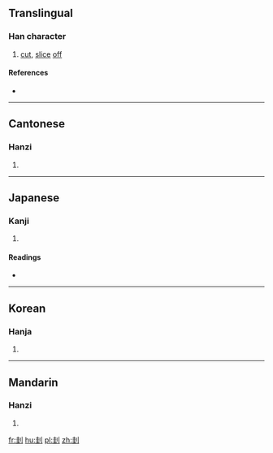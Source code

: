 ==Translingual==

===Han character===
{{Han char|rn=18|rad=刀|as=06|sn=8|four=4210<sub>0</sub>|canj=土土中弓 (GGLN)|ids=⿰[[圭]][[刂]]}}

# [[cut]], [[slice]] [[off]]

====References====
* {{Han ref|kx=0138.410|dkj=01955|dj=0315.050|hdz=10332.120|uh=5232|ud=21042|bh=CBD1|bd=52177}}

----

==Cantonese==

===Hanzi===
{{yue-hanzi|jyut=[[gwai1]]|y=gwai1}}

# {{defn|lang=yue|sort=刀06}}

----

==Japanese==

===Kanji===
{{ja-kanji|grade=|rs=刀06}}

# {{defn|lang=ja|sort=刀06}}

====Readings====
* {{ja-readings|on=[[けい]] (kei), [[け]] (ke)|kun=[[さす]] (sasu), [[さく]] (saku), [[えぐる]] (eguru), [[ころす]] (korosu)}}

----

==Korean==

===Hanja===
{{ko-hanja|hangeul=규|rv=gyu|mr=kyu|y=kyu}}

# {{defn|lang=ko|sort=刀06}}

----

==Mandarin==

===Hanzi===
{{cmn-hanzi|pin=[[kuī]] ([[kui1]]), [[shuà]] ([[shua4]])|wg=k'uei<sup>1</sup>, shua<sup>4</sup>}}

# {{defn|lang=cmn|sort=刀06}}

[[fr:刲]]
[[hu:刲]]
[[pl:刲]]
[[zh:刲]]